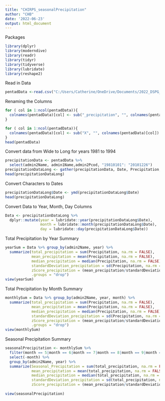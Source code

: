 ```yaml
---
title: "CHIRPS_seasonalPrecipitation"
author: "CHB"
date: '2022-06-23'
output: html_document
---
```


Packages
```r
library(dplyr)
library(moderndive)
library(readr)
library(tidyr)
library(tidyverse)
library(lubridate)
library(reshape2)
```

Read in Data
```r
pentadData <-read.csv("C:/Users/Catherine/OneDrive/Documents/2022_DSPG_Sahel/rainfall_ts_niger_allyears.csv")
```

Renaming the Columns
```r
for ( col in 1:ncol(pentadData)){
  colnames(pentadData)[col] <- sub("_precipitation", "", colnames(pentadData)[col])
}

for ( col in 1:ncol(pentadData)){
  colnames(pentadData)[col] <- sub("X", "", colnames(pentadData)[col])
}
head(pentadData)
```

Convert data from Wide to Long for years 1981 to 1994
```r
precipitationData <- pentadData %>%
  select(admin2Name, admin1Name,admin2Pcod, "19810101": "20101226")
precipitationDataLong <- gather(precipitationData, Date, Precipitation, "19810101":"20101226")
head(precipitationDataLong)
```

Convert Characters to Dates
```r
precipitationDataLong$Date <- ymd(precipitationDataLong$Date)
head(precipitationDataLong)
```

Convert Data to Year, Month, Day Columns
```r
Data <- precipitationDataLong %>%
  dplyr::mutate(year = lubridate::year(precipitationDataLong$Date), 
                month = lubridate::month(precipitationDataLong$Date), 
                day = lubridate::day(precipitationDataLong$Date))
```

Total Precipitation by Year Summary
```r
yearSum = Data %>% group_by(admin2Name, year) %>%
  summarize(total_precipitation = sum(Precipitation, na.rm = FALSE),
            mean_precipitation = mean(Precipitation, na.rm = FALSE),
            median_precipitation = median(Precipitation, na.rm = FALSE),
            standardDeviation_precipitation = sd(Precipitation, na.rm = FALSE),
            zScore_precipitation = (mean_precipitation/standardDeviation_precipitation),
            .groups = "drop")
view(yearSum)
```

Total Precipitation by Month Summary
```r
monthlySum = Data %>% group_by(admin2Name, year, month) %>%
  summarize(total_precipitation = sum(Precipitation, na.rm = FALSE),
            mean_precipitation = mean(Precipitation, na.rm = FALSE),
            median_precipitation = median(Precipitation, na.rm = FALSE),
            standardDeviation_precipitation = sd(Precipitation, na.rm = FALSE),
            zScore_precipitation = (mean_precipitation/standardDeviation_precipitation),
            .groups = "drop")
view(monthlySum)
```

Seasonal Precipitation Summary
```r
seasonalPrecipitation <- monthlySum %>% 
  filter(month == 5|month == 6|month == 7|month == 8|month == 9|month == 10) %>% 
  select(-month) %>%
  group_by(admin2Name, year) %>% 
  summarize(Seasonal_Precipitation = sum(total_precipitation, na.rm = FALSE),
            mean_precipitation = mean(total_precipitation, na.rm = FALSE),
            median_precipitation = median(total_precipitation, na.rm = FALSE),
            standardDeviation_precipitation = sd(total_precipitation, na.rm = FALSE),
            zScore_precipitation = (mean_precipitation/standardDeviation_precipitation),)
  
view(seasonalPrecipitation)
```
